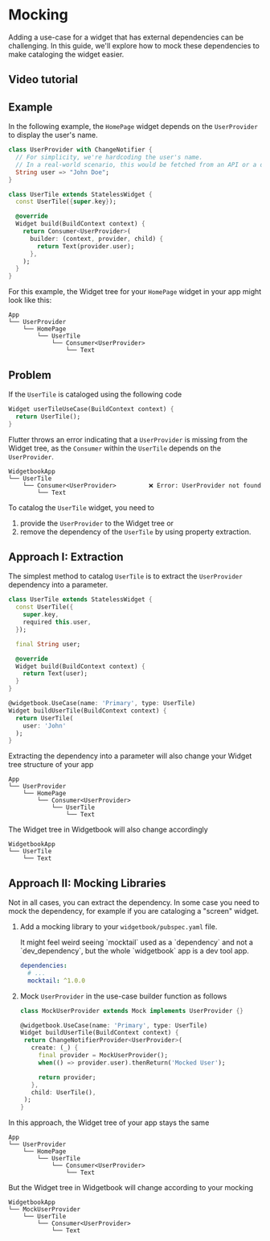 # Mocking

Adding a use-case for a widget that has external dependencies can be challenging.
In this guide, we'll explore how to mock these dependencies to make cataloging the widget easier.

## Video tutorial

<YouTube id="ytu7ADEsukE?start=1410&end=1730" />

## Example

In the following example, the `HomePage` widget depends on the `UserProvider` to display the user's name.

```dart
class UserProvider with ChangeNotifier {
  // For simplicity, we're hardcoding the user's name.
  // In a real-world scenario, this would be fetched from an API or a database.
  String user => "John Doe";
}
```

```dart
class UserTile extends StatelessWidget {
  const UserTile({super.key});

  @override
  Widget build(BuildContext context) {
    return Consumer<UserProvider>(
      builder: (context, provider, child) {
        return Text(provider.user);
      },
    );
  }
}
```

For this example, the Widget tree for your `HomePage` widget in your app might look like this:

```tree
App
└── UserProvider
    └── HomePage
        └── UserTile
            └── Consumer<UserProvider>
                └── Text
```

## Problem

If the `UserTile` is cataloged using the following code

```dart
Widget userTileUseCase(BuildContext context) {
  return UserTile();
}
```

Flutter throws an error indicating that a `UserProvider` is missing from the Widget tree, as the `Consumer` within the `UserTile` depends on the `UserProvider`.

```tree
WidgetbookApp
└── UserTile
    └── Consumer<UserProvider>         ❌ Error: UserProvider not found
        └── Text
```

To catalog the `UserTile` widget, you need to
1. provide the `UserProvider` to the Widget tree or 
1. remove the dependency of the `UserTile` by using property extraction.

## Approach I: Extraction

The simplest method to catalog `UserTile` is to extract the `UserProvider` dependency into a parameter.

```dart
class UserTile extends StatelessWidget {
  const UserTile({
    super.key,
    required this.user,
  });

  final String user;

  @override
  Widget build(BuildContext context) {
    return Text(user);
  }
}
```

```dart
@widgetbook.UseCase(name: 'Primary', type: UserTile)
Widget buildUserTile(BuildContext context) {
  return UserTile(
    user: 'John'
  );
}
```

Extracting the dependency into a parameter will also change your Widget tree structure of your app

```tree
App
└── UserProvider
    └── HomePage
        └── Consumer<UserProvider>
            └── UserTile
                └── Text
```

The Widget tree in Widgetbook will also change accordingly 

```tree
WidgetbookApp
└── UserTile
    └── Text
```

## Approach II: Mocking Libraries

Not in all cases, you can extract the dependency. In some case you need to mock the dependency, for example if you are cataloging a "screen" widget.

1. Add a mocking library to your `widgetbook/pubspec.yaml` file.

   <Info>
     It might feel weird seeing `mocktail` used as a `dependency` and not a
     `dev_dependency`, but the whole `widgetbook` app is a dev tool app.
   </Info>

   ```yaml
   dependencies:
     # ...
     mocktail: ^1.0.0
   ```

2. Mock `UserProvider` in the use-case builder function as follows

   ```dart
   class MockUserProvider extends Mock implements UserProvider {}

   @widgetbook.UseCase(name: 'Primary', type: UserTile)
   Widget buildUserTile(BuildContext context) {
    return ChangeNotifierProvider<UserProvider>(
      create: (_) {
        final provider = MockUserProvider();
        when(() => provider.user).thenReturn('Mocked User');

        return provider;
      },
      child: UserTile(),
    );
   }
   ```

In this approach, the Widget tree of your app stays the same

```tree
App
└── UserProvider
    └── HomePage
        └── UserTile
            └── Consumer<UserProvider>
                └── Text
```

But the Widget tree in Widgetbook will change according to your mocking

```tree
WidgetbookApp
└── MockUserProvider
    └── UserTile
        └── Consumer<UserProvider>
            └── Text
```